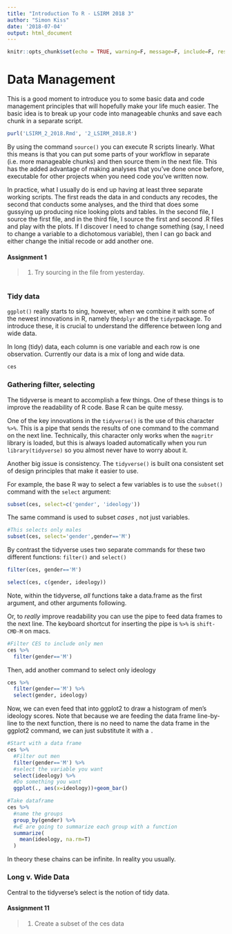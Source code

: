 ```yaml
---
title: "Introduction To R - LSIRM 2018 3"
author: "Simon Kiss"
date: '2018-07-04'
output: html_document
---
```


```r
knitr::opts_chunk$set(echo = TRUE, warning=F, message=F, include=F, results='hide')

```
# Data Management

This is a good moment to introduce you to some basic data and code management principles that will hopefully make your life much easier.  The basic idea is to break up your code into manageable chunks and save each chunk in a separate script. 

```r
purl('LSIRM_2_2018.Rmd', '2_LSIRM_2018.R')

```

By using the command `source()` you can execute R scripts linearly.  What this means is that you can put some parts of your workflow in separate (i.e. more manageable chunks) and then source them in the next file. This has the added advantage of making analyses that you've done once before, executable for other projects when you need code you've written now. 

In practice, what I usually do is end up having at least three separate working scripts. The first reads the data in and conducts any recodes, the second that conducts some analyses, and the third that does some gussying up producing nice looking plots and tables. In the second file, I source the first file, and in the third file, I source the first and second .R files and play with the plots. If I discover I need to change something (say, I need to change a variable to a dichotomous variable), then I can go back and either change the initial recode or add another one. 

#### Assignment 1
>1. Try sourcing in the file from yesterday.
```r
```


### Tidy data
`ggplot()` really starts to sing, however, when we combine it with some of the newest innovations in R, namely the`dplyr` and the `tidyr`package.  To introduce these, it is crucial to understand the difference between long and wide data.  

In long (tidy) data, each column is one variable and each row is one observation.   Currently our data is a mix of long and wide data.  

```r
ces
```

### Gathering filter, selecting
The tidyverse is meant to accomplish a few things. One of these things is to improve the readability of R code. Base R can be quite messy. 

One of the key innovations in the `tidyverse()` is the use of this character `%>%`. This is a pipe that sends the results of one command to the command on the next line. Technically, this character only works when the `magritr` library is loaded, but this is always loaded automatically when you run `library(tidyverse)` so you almost never have to worry about it.  

Another big issue is consistency. The `tidyverse()` is built ona consistent set of design principles that make it easier to use. 

For example, the base R way to select a few variables is to use the `subset()` command with the `select` argument: 

```r
subset(ces, select=c('gender', 'ideology'))
```
The same command is used to subset *cases* , not just variables.

```r
#This selects only males
subset(ces, select='gender',gender=='M')
```

By contrast the tidyverse uses two separate commands for these two different functions: `filter()` and `select()`


```r
filter(ces, gender=='M')
```

```r
select(ces, c(gender, ideology))
```

Note, within the tidyverse, *all* functions take a data.frame as the first argument, and other arguments following. 

Or, to *really* improve readability you can use the pipe to feed data frames to the next line.  The keyboard shortcut for inserting the pipe is `%>%` is `shift-CMD-M`  on macs. 


```r
#Filter CES to include only men
ces %>% 
  filter(gender=='M')
```
Then, add another command to select only ideology
```r
ces %>% 
  filter(gender=='M') %>% 
  select(gender, ideology) 
```

Now, we can even feed that into ggplot2 to draw a histogram of men's ideology scores. Note that because we are feeding the data frame line-by-line to the next function, there is no need to name the data frame in the ggplot2 command, we can just substitute it with a `.`

```r

#Start with a data frame
ces %>% 
  #Filter out men
  filter(gender=='M') %>% 
  #select the variable you want
  select(ideology) %>% 
  #Do something you want
  ggplot(., aes(x=ideology))+geom_bar()
```


```r
#Take dataframe
ces %>% 
  #name the groups
  group_by(gender) %>% 
  #wE are going to summarize each group with a function
  summarize(
    mean(ideology, na.rm=T)
  )
```

In theory these chains can be infinite. In reality you usually. 

### Long v. Wide Data
Central to the tidyverse's select is the notion of tidy data.  

#### Assignment 11
> 1. Create a subset of the ces data 
```r
```

